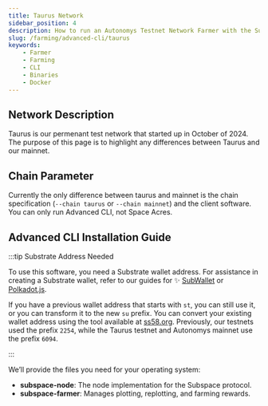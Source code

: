 ```yaml
---
title: Taurus Network
sidebar_position: 4
description: How to run an Autonomys Testnet Network Farmer with the Substrate CLI
slug: /farming/advanced-cli/taurus
keywords:
    - Farmer
    - Farming
    - CLI
    - Binaries
    - Docker
---
```



## Network Description

Taurus is our permenant test network that started up in October of 2024. The purpose of this page is to highlight any differences between Taurus and our mainnet.

## Chain Parameter

Currently the only difference between taurus and mainnet is the chain specification (`--chain taurus` or `--chain mainnet`) and the client software. You can only run Advanced CLI, not Space Acres.

## Advanced CLI Installation Guide

:::tip Substrate Address Needed

To use this software, you need a Substrate wallet address. For assistance in creating a Substrate wallet, refer to our guides for ✨ [SubWallet](/wallets/subwallet) or [Polkadot.js](/wallets/polkadot).

If you have a previous wallet address that starts with `st`, you can still use it, or you can transform it to the new `su` prefix. You can convert your existing wallet address using the tool available at [ss58.org](https://ss58.org). Previously, our testnets used the prefix `2254`, while the Taurus testnet and Autonomys mainnet use the prefix `6094`.

:::

We’ll provide the files you need for your operating system:
- **subspace-node**: The node implementation for the Subspace protocol.
- **subspace-farmer**: Manages plotting, replotting, and farming rewards.

<Tabs groupId="OS">

<TabItem value="linux" label="🐧 Ubuntu" default>
<LinuxPage />
</TabItem>

<TabItem value="windows" label="🖼️ Windows">
<WindowsPage />
</TabItem>

<TabItem value="macos" label="🍎 macOS">
<MacOSPage />
</TabItem>

</Tabs>